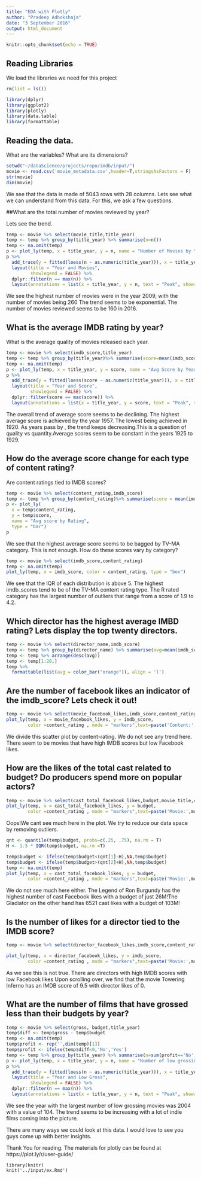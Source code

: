 ```yaml
---
title: "EDA with Plotly"
author: "Pradeep Adhokshaja"
date: "3 September 2016"
output: html_document
---
```


```r
knitr::opts_chunk$set(echo = TRUE)
```

## Reading Libraries

We load the libraries we need for this project


```r
rm(list = ls())

library(dplyr)
library(ggplot2)
library(plotly)
library(data.table)
library(formattable)
```

## Reading the data.

What are the variables? What are its dimensions?

```r
setwd("~/dataScience/projects/repo/imdb/input/")
movie <- read.csv('movie_metadata.csv',header=T,stringsAsFactors = F)
str(movie)
dim(movie)

```

We see that the data is made of 5043 rows with 28 columns. Lets see what we can understand from
this data. For this, we ask a few questions.

##What are the total number of movies reviewed by year?

Lets see the trend.

```r
temp <- movie %>% select(movie_title,title_year)
temp <- temp %>% group_by(title_year) %>% summarise(n=n())
temp <- na.omit(temp)
p <- plot_ly(temp, x = title_year, y = n, name = "Number of Movies by Year")
p %>%
  add_trace(y = fitted(loess(n ~ as.numeric(title_year))), x = title_year) %>%
  layout(title = "Year and Movies",
         showlegend = FALSE) %>%
  dplyr::filter(n == max(n)) %>%
  layout(annotations = list(x = title_year, y = n, text = "Peak", showarrow = T))
```

We see the highest number of movies were in the year 2009, with the number of movies being 260
The trend seems to be exponential. The number of movies reviewed seems to be 160 in 2016.

## What is the average IMDB rating by year?

What is the average quality of movies released each year.

```r
temp <- movie %>% select(imdb_score,title_year)
temp <- temp %>% group_by(title_year)%>% summarise(score=mean(imdb_score))
temp <- na.omit(temp)
p <- plot_ly(temp, x = title_year, y = score, name = "Avg Score by Year")
p %>%
  add_trace(y = fitted(loess(score ~ as.numeric(title_year))), x = title_year) %>%
  layout(title = "Year and Score",
         showlegend = FALSE) %>%
  dplyr::filter(score == max(score)) %>%
  layout(annotations = list(x = title_year, y = score, text = "Peak", showarrow = T))

```

The overall trend of average score seems to be declining. The highest average score is achieved
by the year 1957. The lowest being achieved in 1920. As years pass by , the trend keeps decreasing.This is a question of quality vs quantity.Average scores seem to be constant in the years 1925 to 1929.

## How do the average score change for each type of content rating?

Are content ratings tied to IMDB scores?

```r
temp <- movie %>% select(content_rating,imdb_score)
temp <- temp %>% group_by(content_rating)%>% summarise(score = mean(imdb_score))
p <- plot_ly(
  x = temp$content_rating,
  y = temp$score,
  name = "Avg score by Rating",
  type = "bar")
p
```

We see that the highest average score seems to be bagged by TV-MA category. This is not
enough. How do these scores vary by category?

```r
temp <- movie %>% select(imdb_score,content_rating)
temp <- na.omit(temp)
plot_ly(temp, x = imdb_score, color = content_rating, type = "box")
```

We see that the IQR of each distribution is above 5. The highest imdb_scores tend to be of 
the TV-MA content rating type. The R rated category has the largest number of outliers that range from a score of 1.9 to 4.2.

## Which director has the highest average IMBD rating? Lets display the top twenty directors.

```r
temp <- movie %>% select(director_name,imdb_score)
temp <- temp %>% group_by(director_name) %>% summarise(avg=mean(imdb_score))
temp <- temp %>% arrange(desc(avg))
temp <- temp[1:20,]
temp %>%
  formattable(list(avg = color_bar("orange")), align = 'l')
```

## Are the number of facebook likes an indicator of the imdb_score? Lets check it out!

```r
temp <- movie %>% select(movie_facebook_likes,imdb_score,content_rating)
plot_ly(temp, x = movie_facebook_likes, y = imdb_score,
        color =content_rating , mode = "markers",text=paste('Content:',content_rating))
```
 
We divide this scatter plot by content-rating. We do not see any trend here. There seem to 
be movies that have high IMDB scores but low Facebook likes.

## How are the likes of the total cast related to budget? Do producers spend more on popular  actors?

```r
temp <- movie %>% select(cast_total_facebook_likes,budget,movie_title,content_rating)
plot_ly(temp, x = cast_total_facebook_likes, y = budget,
        color =content_rating , mode = "markers",text=paste('Movie:',movie_title))
```

Oops!We cant see much here in the plot. We try to reduce our data space by removing outliers.

```r
qnt <- quantile(temp$budget, probs=c(.25, .75), na.rm = T)
H <- 1.5 * IQR(temp$budget, na.rm =T)

temp$budget <- ifelse(temp$budget<(qnt[1]-H),NA,temp$budget)
temp$budget <- ifelse(temp$budget>(qnt[2]+H),NA,temp$budget)
temp <- na.omit(temp)
plot_ly(temp, x = cast_total_facebook_likes, y = budget,
        color =content_rating , mode = "markers",text=paste('Movie:',movie_title))
```

We do not see much here either. The Legend of Ron Burgundy has the highest number of cast
Facebook likes with a budget of just 26M!The Gladiator on the other hand has 6521 cast likes with a budget of 103M!

## Is the number of likes for a director tied to the IMDB score?

```r
temp <- movie %>% select(director_facebook_likes,imdb_score,content_rating,movie_title)

plot_ly(temp, x = director_facebook_likes, y = imdb_score,
        color =content_rating , mode = "markers",text=paste('Movie:',movie_title))
```

As we  see this is not true. There are directors with high IMDB scores with low Facebook likes
Upon scrolling over, we find that the movie Towering Inferno has an IMDB score of 9.5 with
director likes of 0. 

## What are the number of films that have grossed less than their budgets by year?

```r
temp <- movie %>% select(gross, budget,title_year)
temp$diff <- temp$gross - temp$budget
temp <- na.omit(temp)
temp$profit <- rep('',dim(temp)[1])
temp$profit <- ifelse(temp$diff<0,'No','Yes')
temp <- temp %>% group_by(title_year) %>% summarise(n=sum(profit=='No'))
p <- plot_ly(temp, x = title_year, y = n, name = "Number of low grossing movies by Year")
p %>%
  add_trace(y = fitted(loess(n ~ as.numeric(title_year))), x = title_year) %>%
  layout(title = "Year and Low Gross",
         showlegend = FALSE) %>%
  dplyr::filter(n == max(n)) %>%
  layout(annotations = list(x = title_year, y = n, text = "Peak", showarrow = T))
```

We see the year with the largest number of low grossing movies was 2004 with a value of 104.
The trend seems to be increasing with a lot of indie films coming into the picture.

There are many ways we could look at this data. I would love to see you guys come up with
better insights.

Thank You for reading. The materials for plotly can be found at https://plot.ly/r/user-guide/

```
library(knitr)
knit('../input/ex.Rmd')
```
